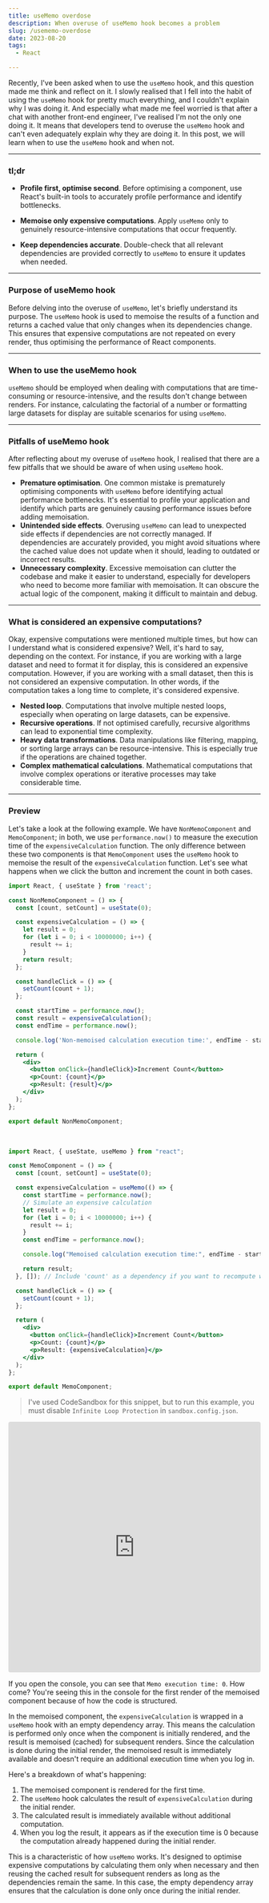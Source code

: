 ```yaml
---
title: useMemo overdose
description: When overuse of useMemo hook becomes a problem
slug: /usememo-overdose
date: 2023-08-20
tags:
  - React

---
```


Recently, I've been asked when to use the `useMemo` hook, and this question made me think and reflect on it. I slowly realised that I fell into the habit of using the `useMemo` hook for pretty much everything, and I couldn't explain why I was doing it. And especially what made me feel worried is that after a chat with another front-end engineer, I've realised I'm not the only one doing it. It means that developers tend to overuse the `useMemo` hook and can't even adequately explain why they are doing it. In this post, we will learn when to use the `useMemo` hook and when not.

---

### tl;dr

- **Profile first, optimise second**. Before optimising a component, use React's built-in tools to accurately profile performance and identify bottlenecks.

- **Memoise only expensive computations**. Apply `useMemo` only to genuinely resource-intensive computations that occur frequently.

- **Keep dependencies accurate**. Double-check that all relevant dependencies are provided correctly to `useMemo` to ensure it updates when needed.

---

### Purpose of useMemo hook

Before delving into the overuse of `useMemo`, let's briefly understand its purpose. The `useMemo` hook is used to memoise the results of a function and returns a cached value that only changes when its dependencies change. This ensures that expensive computations are not repeated on every render, thus optimising the performance of React components.

---

### When to use the useMemo hook

`useMemo` should be employed when dealing with computations that are time-consuming or resource-intensive, and the results don't change between renders. For instance, calculating the factorial of a number or formatting large datasets for display are suitable scenarios for using `useMemo`.

---

### Pitfalls of useMemo hook

After reflecting about my overuse of `useMemo` hook, I realised that there are a few pitfalls that we should be aware of when using `useMemo` hook.

- **Premature optimisation**. One common mistake is prematurely optimising components with `useMemo` before identifying actual performance bottlenecks. It's essential to profile your application and identify which parts are genuinely causing performance issues before adding memoisation.
- **Unintended side effects**. Overusing `useMemo` can lead to unexpected side effects if dependencies are not correctly managed. If dependencies are accurately provided, you might avoid situations where the cached value does not update when it should, leading to outdated or incorrect results.
- **Unnecessary complexity**. Excessive memoisation can clutter the codebase and make it easier to understand, especially for developers who need to become more familiar with memoisation. It can obscure the actual logic of the component, making it difficult to maintain and debug.

---

### What is considered an expensive computations?

Okay, expensive computations were mentioned multiple times, but how can I understand what is considered expensive? Well, it's hard to say, depending on the context. For instance, if you are working with a large dataset and need to format it for display, this is considered an expensive computation. However, if you are working with a small dataset, then this is not considered an expensive computation. In other words, if the computation takes a long time to complete, it's considered expensive.

- **Nested loop**. Computations that involve multiple nested loops, especially when operating on large datasets, can be expensive.
- **Recursive operations**. If not optimised carefully, recursive algorithms can lead to exponential time complexity.
- **Heavy data transformations**. Data manipulations like filtering, mapping, or sorting large arrays can be resource-intensive. This is especially true if the operations are chained together.
- **Complex mathematical calculations**. Mathematical computations that involve complex operations or iterative processes may take considerable time.

---

### Preview

Let's take a look at the following example. We have `NonMemoComponent` and `MemoComponent`; in both, we use `performance.now()` to measure the execution time of the `expensiveCalculation` function. The only difference between these two components is that `MemoComponent` uses the `useMemo` hook to memoise the result of the `expensiveCalculation` function. Let's see what happens when we click the button and increment the count in both cases.

```jsx:title=NonMemoComponent.jsx
import React, { useState } from 'react';

const NonMemoComponent = () => {
  const [count, setCount] = useState(0);

  const expensiveCalculation = () => {
    let result = 0;
    for (let i = 0; i < 10000000; i++) {
      result += i;
    }
    return result;
  };

  const handleClick = () => {
    setCount(count + 1);
  };

  const startTime = performance.now();
  const result = expensiveCalculation();
  const endTime = performance.now();

  console.log('Non-memoised calculation execution time:', endTime - startTime);

  return (
    <div>
      <button onClick={handleClick}>Increment Count</button>
      <p>Count: {count}</p>
      <p>Result: {result}</p>
    </div>
  );
};

export default NonMemoComponent;
```

<br />

```jsx:title=MemoComponent.jsx
import React, { useState, useMemo } from "react";

const MemoComponent = () => {
  const [count, setCount] = useState(0);

  const expensiveCalculation = useMemo(() => {
    const startTime = performance.now();
    // Simulate an expensive calculation
    let result = 0;
    for (let i = 0; i < 10000000; i++) {
      result += i;
    }
    const endTime = performance.now();

    console.log("Memoised calculation execution time:", endTime - startTime);

    return result;
  }, []); // Include 'count' as a dependency if you want to recompute when it changes.

  const handleClick = () => {
    setCount(count + 1);
  };

  return (
    <div>
      <button onClick={handleClick}>Increment Count</button>
      <p>Count: {count}</p>
      <p>Result: {expensiveCalculation}</p>
    </div>
  );
};

export default MemoComponent;
```

> I've used CodeSandbox for this snippet, but to run this example, you must disable `Infinite Loop Protection` in `sandbox.config.json`.

<iframe
  src="https://codesandbox.io/embed/memo-vs-nonmemo-demo-9nm9sx?expanddevtools=1&fontsize=14&hidenavigation=1&module=%2Fsrc%2FApp.js&theme=dark"
  style="width:100%; height:500px; border:0; border-radius: 4px; overflow:hidden;"
  title="memo-vs-nonmemo demo"
  allow="accelerometer; ambient-light-sensor; camera; encrypted-media; geolocation; gyroscope; hid; microphone; midi; payment; usb; vr; xr-spatial-tracking"
  sandbox="allow-forms allow-modals allow-popups allow-presentation allow-same-origin allow-scripts"
></iframe>

If you open the console, you can see that `Memo execution time: 0`. How come? You're seeing this in the console for the first render of the memoised component because of how the code is structured.

In the memoised component, the `expensiveCalculation` is wrapped in a `useMemo` hook with an empty dependency array. This means the calculation is performed only once when the component is initially rendered, and the result is memoised (cached) for subsequent renders. Since the calculation is done during the initial render, the memoised result is immediately available and doesn't require an additional execution time when you log in.

Here's a breakdown of what's happening:

1. The memoised component is rendered for the first time.
2. The `useMemo` hook calculates the result of `expensiveCalculation` during the initial render.
3. The calculated result is immediately available without additional computation.
4. When you log the result, it appears as if the execution time is 0 because the computation already happened during the initial render.

This is a characteristic of how `useMemo` works. It's designed to optimise expensive computations by calculating them only when necessary and then reusing the cached result for subsequent renders as long as the dependencies remain the same. In this case, the empty dependency array ensures that the calculation is done only once during the initial render.
